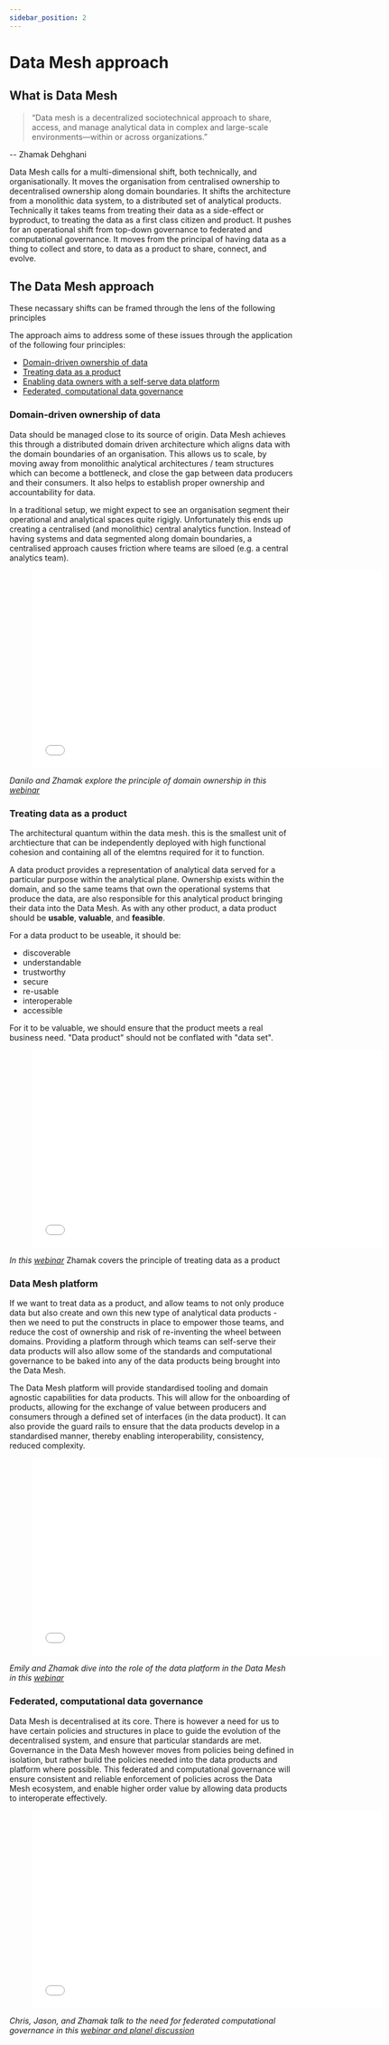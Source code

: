 ```yaml
---
sidebar_position: 2
---
```

# Data Mesh approach

## What is Data Mesh
> “Data mesh is a decentralized sociotechnical approach to share, access, and manage analytical data in complex and large-scale
 environments—within or across organizations.”

-- Zhamak Dehghani


Data Mesh calls for a multi-dimensional shift, both technically, and organisationally. It moves the organisation from centralised 
ownership to decentralised ownership along domain boundaries. It shifts the architecture from a monolithic data system, to a distributed 
set of analytical products. Technically it takes teams from treating their data as a side-effect or byproduct, to treating the data as a 
first class citizen and product. It pushes for an operational shift from top-down governance to federated and computational governance. It 
moves from the principal of having data as a thing to collect and store, to data as a product to share, connect, and evolve. 


## The Data Mesh approach
These necassary shifts can be framed through the lens of the following principles

The approach aims to address some of these issues through the application of the following four principles:
- [Domain-driven ownership of data](#principle-1)
- [Treating data as a product](#principle-2)
- [Enabling data owners with a self-serve data platform](#principle-3)
- [Federated, computational data governance](#principle-4)

<a name="principle-1"></a>

### Domain-driven ownership of data

Data should be managed close to its source of origin. Data Mesh achieves this through a distributed domain driven
architecture which aligns data with the domain boundaries of an organisation.  This allows us to scale, by moving 
away from monolithic analytical architectures / team structures which can become a bottleneck, and close the gap
between data producers and their consumers. It also helps to establish proper ownership and accountability for data.

In a traditional setup, we might expect to see an organisation segment their operational and analytical spaces quite
rigigly. Unfortunately this ends up creating a centralised (and monolithic) central analytics function. Instead of 
having systems and data segmented along domain boundaries, a centralised approach causes friction where teams are 
siloed (e.g. a central analytics team).


<div style={{textAlign: 'center'}} > 
<figure class="video-container">
    <iframe src="//fast.wistia.net/embed/iframe/rqa9599gof" allowtransparency="true" frameborder="0" scrolling="no" class="wistia_embed" name="wistia_embed" allowfullscreen mozallowfullscreen webkitallowfullscreen oallowfullscreen msallowfullscreen width="620" height="349"></iframe>
</figure>

*Danilo and Zhamak explore the principle of domain ownership in this [webinar](https://www.thoughtworks.com/about-us/events/webinars/core-principles-of-data-mesh/data-mesh-and-domain-ownership)*
</div>





<a name="principle-2"></a>

### Treating data as a product

The architectural quantum within the data mesh. this is the smallest unit of archtiecture that can be independently deployed
with high functional cohesion and containing all of the elemtns required for it to function. 

A data product provides a representation of analytical data served for a particular 
purpose within the analytical plane. Ownership exists within the domain, and so the same teams that own the operational systems that 
produce the data, are also responsible for this analytical product bringing their data into the Data Mesh. 
As with any other product, a data product should be **usable**, **valuable**, and **feasible**. 

For a data product to be useable, it should be:
- discoverable
- understandable
- trustworthy
- secure
- re-usable
- interoperable
- accessible

For it to be valuable, we should ensure that the product meets a real business need. "Data product" should not be conflated with "data set".

<div style={{textAlign: 'center'}} > 
<figure class="video-container">
    <iframe src="//fast.wistia.net/embed/iframe/zed92ui3r7" allowtransparency="true" frameborder="0" scrolling="no" class="wistia_embed" name="wistia_embed" allowfullscreen mozallowfullscreen webkitallowfullscreen oallowfullscreen msallowfullscreen width="620" height="349"></iframe>
</figure>

*In this [webinar](https://www.thoughtworks.com/about-us/events/webinars/core-principles-of-data-mesh/data-as-a-product)*
Zhamak covers the principle of treating data as a product
</div>





<a name="principle-3"></a>

### Data Mesh platform

If we want to treat data as a product, and allow teams to not only produce data but also create and own this new type of analytical
data products - then we need to put the constructs in place to empower those teams, and reduce the cost of ownership and risk of
re-inventing the wheel between domains. Providing a platform through which teams can self-serve their data products will also allow
some of the standards and computational governance to be baked into any of the data products being brought into the Data Mesh. 

The Data Mesh platform will provide standardised tooling and domain agnostic capabilities for data products. 
This will allow for the onboarding of products, allowing for the exchange of value between producers and consumers through a defined 
set of interfaces (in the data product). It can also provide the guard rails to ensure that the data products develop in a 
standardised manner, thereby enabling interoperability, consistency, reduced complexity. 


<div style={{textAlign: 'center'}} > 
<figure class="video-container">
    <iframe src="//fast.wistia.net/embed/iframe/403h0uo0lt" allowtransparency="true" frameborder="0" scrolling="no" class="wistia_embed" name="wistia_embed" allowfullscreen mozallowfullscreen webkitallowfullscreen oallowfullscreen msallowfullscreen width="620" height="349"></iframe>
</figure>

*Emily and Zhamak dive into the role of the data platform in the Data Mesh in this [webinar](https://www.thoughtworks.com/about-us/events/webinars/core-principles-of-data-mesh/data-platform-in-a-mesh-architecture)*
</div>





<a name="principle-4"></a>

### Federated, computational data governance

Data Mesh is decentralised at its core. There is however a need for us to have certain policies and structures in place to guide the
evolution of the decentralised system, and ensure that particular standards are met. Governance in the Data Mesh however moves from policies
being defined in isolation, but rather build the policies needed into the data products and platform where possible. This federated and computational
governance will ensure consistent and reliable enforcement of policies across the Data Mesh ecosystem, and enable higher order value by allowing
data products to interoperate effectively. 

<div style={{textAlign: 'center'}} > 
<figure class="video-container">
    <iframe src="//fast.wistia.net/embed/iframe/l28tj8notl" allowtransparency="true" frameborder="0" scrolling="no" class="wistia_embed" name="wistia_embed" allowfullscreen mozallowfullscreen webkitallowfullscreen oallowfullscreen msallowfullscreen width="620" height="349"></iframe>
</figure>

*Chris, Jason, and Zhamak talk to the need for federated computational governance in this [webinar and planel discussion](https://www.thoughtworks.com/about-us/events/webinars/core-principles-of-data-mesh/data-platform-in-a-mesh-architecture)*
</div>
